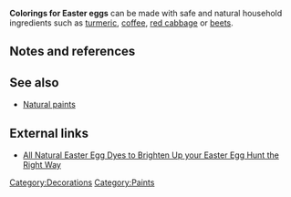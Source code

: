 '''Colorings for Easter eggs''' can be made with safe and natural household ingredients such as [[turmeric]], [[coffee]], [[red cabbage]] or [[beets]].


== Notes and references ==
{{reflist}}

== See also ==

* [[Natural paints]]

== External links ==

* [http://blog.tiptheplanet.com/2011/04/all-natural-easter-egg-dyes-to-brighten-up-your-easter-egg-hunt-the-right-way/ All Natural Easter Egg Dyes to Brighten Up your Easter Egg Hunt the Right Way] 

{{add links}}


{{stub}}

[[Category:Decorations]]
[[Category:Paints]]